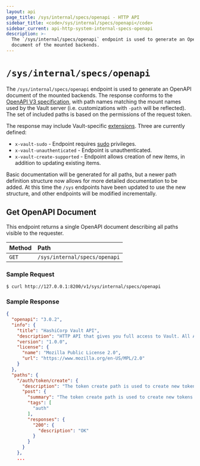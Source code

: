 ```yaml
---
layout: api
page_title: /sys/internal/specs/openapi - HTTP API
sidebar_title: <code>/sys/internal/specs/openapi</code>
sidebar_current: api-http-system-internal-specs-openapi
description: >-
  The `/sys/internal/specs/openapi` endpoint is used to generate an OpenAPI
  document of the mounted backends.
---
```


# `/sys/internal/specs/openapi`

The `/sys/internal/specs/openapi` endpoint is used to generate an OpenAPI document of the mounted backends.
The response conforms to the [OpenAPI V3 specification](https://github.com/OAI/OpenAPI-Specification/blob/master/versions/3.0.2.md),
with path names matching the mount names used by the Vault server (i.e. customizations with `-path` will be reflected).
The set of included paths is based on the permissions of the request token.

The response may include Vault-specific [extensions](https://github.com/oai/openapi-specification/blob/master/versions/3.0.2.md#specification-extensions). Three are currently defined:

- `x-vault-sudo` - Endpoint requires [sudo](https://www.vaultproject.io/docs/concepts/policies.html#sudo) privileges.
- `x-vault-unauthenticated` - Endpoint is unauthenticated.
- `x-vault-create-supported` - Endpoint allows creation of new items, in addition to updating existing items.

Basic documentation will be generated for all paths, but a newer path definition structure now allows for
more detailed documentation to be added. At this time the `/sys` endpoints have been updated to use the new
structure, and other endpoints will be modified incrementally.

## Get OpenAPI Document

This endpoint returns a single OpenAPI document describing all paths visible to the requester.

| Method | Path                          |
| :----- | :---------------------------- |
| `GET`  | `/sys/internal/specs/openapi` |

### Sample Request

```
$ curl http://127.0.0.1:8200/v1/sys/internal/specs/openapi
```

### Sample Response

```json
{
  "openapi": "3.0.2",
  "info": {
    "title": "HashiCorp Vault API",
    "description": "HTTP API that gives you full access to Vault. All API routes are prefixed with `/v1/`.",
    "version": "1.0.0",
    "license": {
      "name": "Mozilla Public License 2.0",
      "url": "https://www.mozilla.org/en-US/MPL/2.0"
    }
  },
  "paths": {
    "/auth/token/create": {
      "description": "The token create path is used to create new tokens.",
      "post": {
        "summary": "The token create path is used to create new tokens.",
        "tags": [
          "auth"
        ],
        "responses": {
          "200": {
            "description": "OK"
          }
        }
      }
    },
    ...
```
